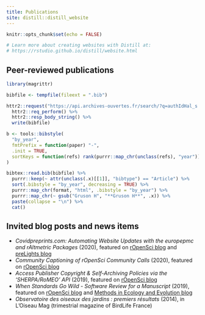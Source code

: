 ```yaml
---
title: Publications
site: distill::distill_website
---
```


```r
knitr::opts_chunk$set(echo = FALSE)

# Learn more about creating websites with Distill at:
# https://rstudio.github.io/distill/website.html

```

## Peer-reviewed publications

```r
library(magrittr)

bibfile <- tempfile(fileext = ".bib")

httr2::request("https://api.archives-ouvertes.fr/search/?q=authIdHal_s:hugo-gruson&wt=bibtex") %>%
  httr2::req_perform() %>%
  httr2::resp_body_string() %>%
  write(bibfile)
```

```r
b <- tools::bibstyle(
  "by_year", 
  fmtPrefix = function(paper) "-", 
  .init = TRUE, 
  sortKeys = function(refs) rank(purrr::map_chr(unclass(refs), "year"))
)

bibtex::read.bib(bibfile) %>%
  purrr::keep(~ attr(unclass(.x)[[1]], "bibtype") == "Article") %>%
  sort(.bibstyle = "by_year", decreasing = TRUE) %>%
  purrr::map_chr(format, "html", .bibstyle = "by_year") %>%
  purrr::map_chr(~ gsub("Gruson H", "**Gruson H**", .x)) %>%
  paste(collapse = "\n") %>%
  cat()
```

## Invited blog posts and news items

<p>
<ul>
<li><em>Covidpreprints.com: Automating Website Updates with the europepmc and rAltmetric Packages</em> (2020), featured on <a href="https://ropensci.org/blog/2020/10/13/covidpreprints/">rOpenSci blog</a> and <a href="https://prelights.biologists.com/news/covidpreprints-com-automating-website-updates-with-the-europepmc-and-raltmetric-packages/">preLights blog</a></li>
<li><em>Community Captioning of rOpenSci Community Calls</em> (2020), featured on <a href="https://ropensci.org/blog/2020/07/15/subtitles/">rOpenSci blog</a></li>
<li><em>Access Publisher Copyright &amp; Self-Archiving Policies via the 'SHERPA/RoMEO' API</em> (2019), featured on <a href="https://ropensci.org/blog/2019/06/04/rromeo/">rOpenSci blog</a></li>
<li><em>When Standards Go Wild - Software Review for a Manuscript</em> (2019), featured on <a href="https://ropensci.org/blog/2019/04/18/wild-standards/">rOpenSci blog</a> and <a href="https://methodsblog.com/2019/04/18/ropensci-code-review-guidelines/">Methods in Ecology and Evolution blog</a></li>
<li><em>Observatoire des oiseaux des jardins : premiers résultats</em> (2014), in L'Oiseau Mag (trimestrial magazine of BirdLife France)</li>
</ul>
</p>
